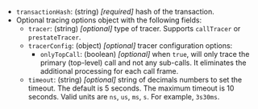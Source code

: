 - `transactionHash`: (string) _[required]_ hash of the transaction.
- Optional tracing options object with the following fields:
  - `tracer`: (string) _[optional]_ type of tracer. Supports `callTracer` or
    `prestateTracer`.
  - `tracerConfig`: (object) _[optional]_ tracer configuration options:
    - `onlyTopCall`: (boolean) _[optional]_ when `true`, will only trace the primary (top-level) call and not any
      sub-calls. It eliminates the additional processing for each call frame.
  - `timeout`: (string) _[optional]_ string of decimals numbers to set the timeout. The default is 5 seconds. The maximum
    timeout is 10 seconds. Valid units are `ns`, `us`, `ms`, `s`. For example, `3s30ms`.